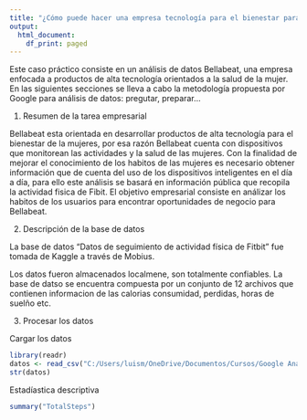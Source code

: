 ---
title: "¿Cómo puede hacer una empresa tecnología para el bienestar para tomar decisiones inteligentes?"
output:
  html_document:
    df_print: paged
---
Este caso práctico consiste en un análisis de datos Bellabeat, una empresa enfocada a productos de alta tecnología orientados a la salud de la mujer. 
En las siguientes secciones se lleva a cabo la metodología propuesta por Google para análisis de datos: pregutar, preparar...

1. Resumen de la tarea empresarial
 
 Bellabeat esta orientada en desarrollar productos de alta tecnología para el bienestar de la mujeres, por esa razón Bellabeat cuenta con dispositivos que monitorean las actividades y la salud de las mujeres.
 Con la finalidad de mejorar el conocimiento de los habitos de las mujeres es necesario obtener información que de cuenta del uso de los dispositivos inteligentes en el día a día, para ello este análisis se basará en información pública que recopila la actividad fisica de Fibit. 
 El objetivo empresarial consiste en análizar los habitos de los usuarios para encontrar oportunidades de negocio para Bellabeat.
 
2. Descripción de la base de datos

La base de datos "Datos de seguimiento de actividad física de Fitbit" fue tomada de Kaggle a través de Mobius. 

Los datos fueron almacenados localmene, son totalmente confiables. La base de datso se encuentra compuesta por un conjunto de 12 archivos que contienen informacion de las calorias consumidad, perdidas, horas de suelño etc. 

3. Procesar los datos

Cargar los datos

```{r}
library(readr)
datos <- read_csv("C:/Users/luism/OneDrive/Documentos/Cursos/Google Analist/Trabajo Final/Fitabase Data 4.12.16-5.12.16/dailyActivity_merged.csv", header = TRUE)
str(datos)
```

Estadíastica descriptiva

```{r}
summary("TotalSteps")
```


